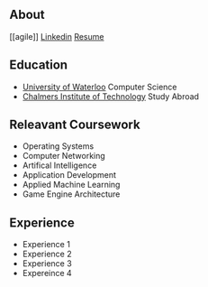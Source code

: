 ## About
[[agile]]
[Linkedin]() [Resume]()

## Education
- [University of Waterloo](https://uwaterloo.ca/) Computer Science
- [Chalmers Institute of Technology]() Study Abroad

## Releavant Coursework
- Operating Systems
- Computer Networking
- Artifical Intelligence
- Application Development
- Applied Machine Learning
- Game Engine Architecture

## Experience
- Experience 1
- Experience 2
- Experience 3
- Expereince 4